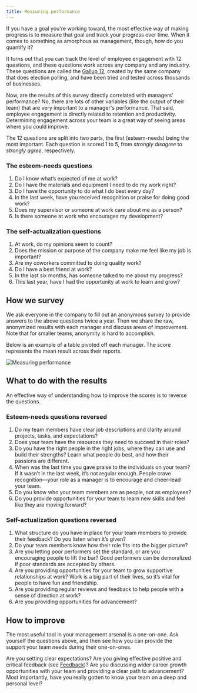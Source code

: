 ```yaml
---
title: Measuring performance
---
```



If you have a goal you're working toward, the most effective way of making progress is to measure that goal and track your progress over time. When it comes to something as amorphous as management, though, how do you quantify it?

It turns out that you can track the level of employee engagement with 12 questions, and these questions work across any company and any industry. These questions are called the [Gallup 12](https://q12.gallup.com/), created by the same company that does election polling, and have been tried and tested across thousands of businesses.

Now, are the results of this survey directly correlated with managers’ performance? No, there are lots of other variables (like the output of their team) that are very important to a manager's performance. That said, employee engagement is directly related to retention and productivity. Determining engagement across your team is a great way of seeing areas where you could improve.

The 12 questions are split into two parts, the first (esteem-needs) being the most important. Each question is scored 1 to 5, from *strongly disagree* to *strongly agree*, respectively.

### The esteem-needs questions

1. Do I know what’s expected of me at work?
2. Do I have the materials and equipment I need to do my work right?
3. Do I have the opportunity to do what I do best every day?
4. In the last week, have you received recognition or praise for doing good work?
5. Does my supervisor or someone at work care about me as a person?
6. Is there someone at work who encourages my development?

### The self-actualization questions

1. At work, do my opinions seem to count?
2. Does the mission or purpose of the company make me feel like my job is important?
3. Are my coworkers committed to doing quality work?
4. Do I have a best friend at work?
5. In the last six months, has someone talked to me about my progress?
6. This last year, have I had the opportunity at work to learn and grow?

## How we survey

We ask everyone in the company to fill out an anonymous survey to provide answers to the above questions twice a year. Then we share the raw, anonymized results with each manager and discuss areas of improvement. Note that for smaller teams, anonymity is hard to accomplish.

Below is an example of a table pivoted off each manager. The score represents the mean result across their reports.

![Measuring performance](/chapters/working-as-a-team/measuring-performance.png)

## What to do with the results

An effective way of understanding how to improve the scores is to reverse the questions.

### Esteem-needs questions reversed

1. Do my team members have clear job descriptions and clarity around projects, tasks, and expectations?
2. Does your team have the resources they need to succeed in their roles?
3. Do you have the right people in the right jobs, where they can use and build their strengths? Learn what people do best, and how their passions are different.
4. When was the last time you gave praise to the individuals on your team? If it wasn’t in the last week, it’s not regular enough. People crave recognition—your role as a manager is to encourage and cheer-lead your team.
5. Do you know who your team members are as people, not as employees?
6. Do you provide opportunities for your team to learn new skills and feel like they are moving forward?

### Self-actualization questions reversed

1. What structure do you have in place for your team members to provide their feedback? Do you listen when it’s given?
2. Do your team members know how their role fits into the bigger picture?
3. Are you letting poor performers set the standard, or are you encouraging people to lift the bar? Good performers can be demoralized if poor standards are accepted by others.
4. Are you providing opportunities for your team to grow supportive relationships at work? Work is a big part of their lives, so it’s vital for people to have fun and friendship.
5. Are you providing regular reviews and feedback to help people with a sense of direction at work?
6. Are you providing opportunities for advancement?

## How to improve

The most useful tool in your management arsenal is a one-on-one. Ask yourself the questions above, and then see how you can provide the support your team needs during their one-on-ones.

Are you setting clear expectations? Are you giving effective positive and critical feedback (see [Feedback](https://www.notion.so/Feedback-23dd428653f94a7eb2725c2dbe9b4ec9))? Are you discussing wider career growth opportunities with your team and providing a clear path to advancement? Most importantly, have you really gotten to know your team on a deep and personal level?